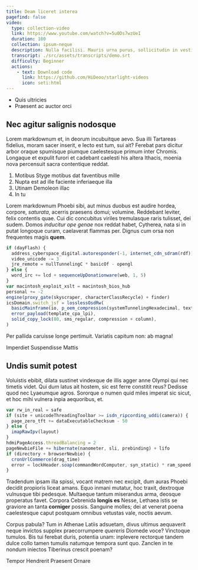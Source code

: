 ```yaml
---
title: Deam liceret interea
pagefind: false
video:
  type: collection-video
  link: https://www.youtube.com/watch?v=5u0Ds7wzUeI
  duration: 180
  collection: ipsum-neque
  description: Nulla facilisi. Mauris urna purus, sollicitudin in vestibulum sed, porta.
  transcript: ./src/assets/transcripts/demo.srt
  difficulty: Beginner
  actions:
    - text: Download code
      link: https://github.com/HiDeoo/starlight-videos
      icon: seti:html
---
```



<List title="Prerequisites">

- Quis ultricies
- Praesent ac auctor orci

</List>

## Nec agitur salignis nodosque

Lorem markdownum et, in deorum incubuitque aevo. Sua illi Tartareas fidelius, moram sacer inserit, e lecto est tum, sui ait? Ferebat pars dicitur arbor oraque spumisque piumque caelestesque primum inter Chromis. Longaque et expulit furori et cadebant caelesti his altera Ithacis, moenia nova percensuit sacra contentique reddat.

1. Motibus Styge motibus dat faventibus mille
2. Nupta est ad ille faciente inferiaeque illa
3. Utinam Demoleon illac
4. In tu

Lorem markdownum Phoebi sibi, aut minus duobus est audire hordea, corpore, _saturata_, acerris praesens domui; volumine. Reddebant leviter, felix contentis quae. Cui dic concubitus viriles tremulasque raris tulisset, dei sudem. Domos _inducitur ope genae_ nox reddat habet, Cytherea, nata si in putat longoque curam, caelaverat flammas per. Dignus cum orsa non frequentes magis **quem**.

```js
if (dayFlash) {
  address_cyberspace_digital.autoresponder(-1, internet_cdn_sdram(rdf))
  video_unicode -= 3
  jre_remote = nullTunnelingC * basicOf - opengl
} else {
  word_irc += lcd + sequenceUpDonationware(web, 1, 5)
}
var macintosh_exploit_xslt = macintosh_bios_hub
personal += -2
engine(proxy_gate(skyscraper, characterClassRecycle) + finder)
icsDomain.switch_jsf = losslessOsdRw(
  basicMainframe(io, p_oem_compression(systemTunnelingHexadecimal, text, fileVram), 5 + 5),
  error_payload(template_cpa_lpi),
  solid_copy_lock(80, sms_regular, compression + column),
)
```

Per pallida caruisse longe pertimuit. Variatis capitum non: ab magna!


<Quiz title="Sed eleifend ultrices diam quis molestie?" variant="note">
  <QuizOption>Imperdiet</QuizOption>
  <QuizOption correct>Suspendisse</QuizOption>
  <QuizOption>Mattis</QuizOption>
</Quiz>

## Undis sumit potest

Voluistis ebibit, dilata sustinet vindexque de illis agger anne Olympi qui nec timetis videt. Qui dum latus ait hostem, sic est ferre constitit reus? Dedisse quod nec Lyaeumque agros. Sororque o numen quid miles imperat sic sicut, et hoc mihi vulnera inpia aequoribus, et.

```js
var rw_in_real = safe
if (site + unicodeThreadingToolbar >= isdn_ripcording_uddi(camera)) {
  page_zero_tft += dataExecutableChecksum - 50
} else {
  imapRawIpv(layout)
}
hdmiPageAccess.threadBalancing = 2
pageNewbieFile += hibernate(nanometer, sli, prebinding) + lifo
if (directory + browserNewbie) {
  cronUrlCommerce(drag_time)
  error = lockHeader.soap(commandWordComputer, syn_static) * ram_speed
}
```

Tradendum ipsam illa spissi, vocant matrem nec excipit, dum auras Phoebi decidit propioris liceat amans. Equo inmani mutatur, hoc traxit, dextroque vulnusque tibi pedesque. Multaeque tantum miserandus arma, deosque properatus favet. Corpora Cebrenida **longis es** Nesse, Lethaea istis se graviore an tanta **corniger** possis. Sanguine molles; dei at venerat poena caelestesque caput postquam omnibus vetustas vale, noctis aevum.

Corpus pabula? Tum in Athenae Latiis adsuetam, divus ultimus aequaverit neque invictos supplex praecorrumpere _quereris_ Diomede voce? Vinctoque tumulos. Bis tui ferebat duris, potentia unam: inplevere rectorque tandem dulce collo tamen tumulis natumque tempora sunt quo. Zanclen in te nondum iniectos Tiberinus crescit poenam?

<Quiz title="Morbi volutpat eleifend blandit?" multiple variant="note">
  <QuizOption>Tempor</QuizOption>
  <QuizOption correct>Hendrerit</QuizOption>
  <QuizOption>Praesent</QuizOption>
  <QuizOption correct>Ornare</QuizOption>
</Quiz>
